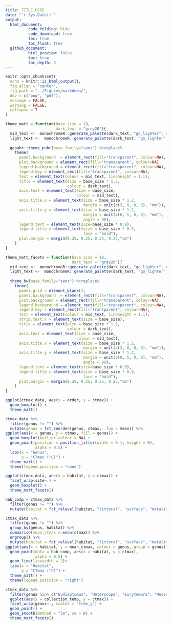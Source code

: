 ```yaml
---
title: TITLE HERE
date: "`r Sys.Date()`"
output: 
  html_document:
          code_folding: hide
          code_download: true
          toc: true
          toc_float: true
  github_document:
          html_preview: false
          toc: true
          toc_depth: 3
---
```


```r
knitr::opts_chunk$set(
  echo = knitr::is_html_output(),
  fig.align = "center",
  fig.path = "../Figures/markdown/",
  dev = c("png", "pdf"),
  message = FALSE,
  warning = FALSE,
  collapse = T
)

theme_matt = function(base_size = 18,
                      dark_text = "grey20"){
  mid_text <-  monochromeR::generate_palette(dark_text, "go_lighter", n_colours = 5)[2]
  light_text <-  monochromeR::generate_palette(dark_text, "go_lighter", n_colours = 5)[3]
  
  ggpubr::theme_pubr(base_family="sans") %+replace% 
    theme(
      panel.background  = element_rect(fill="transparent", colour=NA), 
      plot.background = element_rect(fill="transparent", colour=NA), 
      legend.background = element_rect(fill="transparent", colour=NA),
      legend.key = element_rect(fill="transparent", colour=NA),
      text = element_text(colour = mid_text, lineheight = 1.1),
      title = element_text(size = base_size * 1.5,
                           colour = dark_text),
      axis.text = element_text(size = base_size,
                               colour = mid_text),
      axis.title.x = element_text(size = base_size * 1.2,
                                  margin = unit(c(3, 0, 0, 0), "mm")),
      axis.title.y = element_text(size = base_size * 1.2,
                                  margin = unit(c(0, 5, 0, 0), "mm"), 
                                  angle = 90),
      legend.text = element_text(size=base_size * 0.9),
      legend.title = element_text(size = base_size * 0.9, 
                                  face = "bold"),
      plot.margin = margin(0.25, 0.25, 0.25, 0.25,"cm")
    )
}

theme_matt_facets = function(base_size = 18,
                             dark_text = "grey20"){
  mid_text <-  monochromeR::generate_palette(dark_text, "go_lighter", n_colours = 5)[2]
  light_text <-  monochromeR::generate_palette(dark_text, "go_lighter", n_colours = 5)[3]
  
  theme_bw(base_family="sans") %+replace% 
    theme(
      panel.grid = element_blank(),
      panel.background  = element_rect(fill="transparent", colour=NA), 
      plot.background = element_rect(fill="transparent", colour=NA), 
      legend.background = element_rect(fill="transparent", colour=NA),
      legend.key = element_rect(fill="transparent", colour=NA),
      text = element_text(colour = mid_text, lineheight = 1.1),
      strip.text.x = element_text(size = base_size),
      title = element_text(size = base_size * 1.5,
                           colour = dark_text),
      axis.text = element_text(size = base_size,
                               colour = mid_text),
      axis.title.x = element_text(size = base_size * 1.2,
                                  margin = unit(c(3, 0, 0, 0), "mm")),
      axis.title.y = element_text(size = base_size * 1.2,
                                  margin = unit(c(0, 5, 0, 0), "mm"), 
                                  angle = 90),
      legend.text = element_text(size=base_size * 0.9),
      legend.title = element_text(size = base_size * 0.9, 
                                  face = "bold"),
      plot.margin = margin(0.25, 0.25, 0.25, 0.25,"cm")
    )
}
```

```r
ggplot(ctmax_data, aes(x = order, y = ctmax)) + 
  geom_boxplot() + 
  theme_matt()
```

```r
ctmax_data %>% 
  filter(genus != "") %>% 
  mutate(genus = fct_reorder(genus, ctmax, .fun = mean)) %>% 
ggplot(aes(x = genus, y = ctmax, fill = genus)) + 
  geom_boxplot(outlier.colour = NA) + 
  geom_point(position = position_jitter(width = 0.1, height = 0),
             alpha = 0.5) + 
  labs(x = "Genus", 
       y = "CTmax (°C)") + 
  theme_matt() + 
  theme(legend.position = "none")
```

```r
ggplot(ctmax_data, aes(x = habitat, y = ctmax)) + 
  facet_wrap(site~.) + 
  geom_boxplot() + 
  theme_matt_facets()
```

```r

hab_comp = ctmax_data %>% 
  filter(genus != "") %>% 
  mutate(habitat = fct_relevel(habitat, "littoral", "surface", "metalimnion"))

ctmax_data %>% 
  filter(genus != "") %>% 
  group_by(genus, habitat) %>% 
  summarise(mean_ctmax = mean(ctmax)) %>% 
  ungroup() %>% 
  mutate(habitat = fct_relevel(habitat, "littoral", "surface", "metalimnion")) %>% 
ggplot(aes(x = habitat, y = mean_ctmax, colour = genus, group = genus)) +
  geom_point(data = hab_comp, aes(x = habitat, y = ctmax),
             alpha = 0.5) + 
  geom_line(linewidth = 2)+ 
  labs(x = "Habitat", 
       y = "CTmax (°C)") + 
  theme_matt() + 
  theme(legend.position = "right")

```

```r
ctmax_data %>% 
  filter(genus %in% c("Eudiaptomus", "Heterocope", "Eurytemora", "Mesocyclops")) %>% 
  ggplot(aes(x = collection_temp, y = ctmax)) + 
  facet_wrap(genus~., scales = "free_y") + 
  geom_point() + 
  geom_smooth(method = "lm", se = F) + 
  theme_matt_facets()
```

 